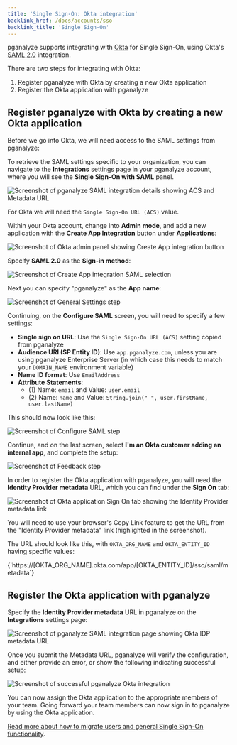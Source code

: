 ```yaml
---
title: 'Single Sign-On: Okta integration'
backlink_href: /docs/accounts/sso
backlink_title: 'Single Sign-On'
---
```


pganalyze supports integrating with [Okta](https://www.okta.com/) for Single Sign-On, using Okta's [SAML 2.0](https://en.wikipedia.org/wiki/SAML_2.0) integration.

There are two steps for integrating with Okta:

1. Register pganalyze with Okta by creating a new Okta application
2. Register the Okta application with pganalyze

## Register pganalyze with Okta by creating a new Okta application

Before we go into Okta, we will need access to the SAML settings from pganalyze:

To retrieve the SAML settings specific to your organization, you can navigate to the **Integrations**
settings page in your pganalyze account, where you will see the **Single Sign-On with SAML** panel.

![Screenshot of pganalyze SAML integration details showing ACS and Metadata URL](../sso_details_for_idp.png)

For Okta we will need the `Single Sign-On URL (ACS)` value.

Within your Okta account, change into **Admin mode**, and add a new application with the **Create App Integration** button under **Applications**:

![Screenshot of Okta admin panel showing Create App integration button](okta_create_app_integration.png)

Specify **SAML 2.0** as the **Sign-in method**:

![Screenshot of Create App integration SAML selection](okta_create_app_integration_saml_method.png)

Next you can specify "pganalyze" as the **App name**:

![Screenshot of General Settings step](okta_general_settings.png)

Continuing, on the **Configure SAML** screen, you will need to specify a few settings:

* **Single sign on URL**: Use the `Single Sign-On URL (ACS)` setting copied from pganalyze
* **Audience URI (SP Entity ID)**: Use `app.pganalyze.com`, unless you are using pganalyze Enterprise Server (in which case this needs to match your `DOMAIN_NAME` environment variable)
* **Name ID format**: Use `EmailAddress`
* **Attribute Statements**:
  - (1) Name: `email` and Value: `user.email`
  - (2) Name: `name` and Value: `String.join(" ", user.firstName, user.lastName)`

This should now look like this:

![Screenshot of Configure SAML step](okta_saml_settings.png)

Continue, and on the last screen, select **I'm an Okta customer adding an internal app**, and complete the setup:

![Screenshot of Feedback step](okta_feedback_settings.png)

In order to register the Okta application with pganalyze, you will need the **Identity Provider metadata** URL, which you can find under the **Sign On** tab:

![Screenshot of Okta application Sign On tab showing the Identity Provider metadata link](okta_app_idp_metadata.png)

You will need to use your browser's Copy Link feature to get the URL from the "Identity Provider metadata" link (highlighted in the screenshot).

The URL should look like this, with `OKTA_ORG_NAME` and `OKTA_ENTITY_ID` having specific values:

<CodeBlock language="bash">
{`https://[OKTA_ORG_NAME].okta.com/app/[OKTA_ENTITY_ID]/sso/saml/metadata`}
</CodeBlock>

## Register the Okta application with pganalyze

Specify the **Identity Provider metadata** URL in pganalyze on the **Integrations** settings page:

![Screenshot of pganalyze SAML integration page showing Okta IDP metadata URL](pganalyze_okta_idp_metadata_url.png)

Once you submit the Metadata URL, pganalyze will verify the configuration, and either provide an error,
or show the following indicating successful setup:

![Screenshot of successful pganalyze Okta integration](pganalyze_okta_success.png)

You can now assign the Okta application to the appropriate members of your team. Going forward your team members can now sign in to pganalyze by using the Okta application.

[Read more about how to migrate users and general Single Sign-On functionality](/docs/accounts/sso).
